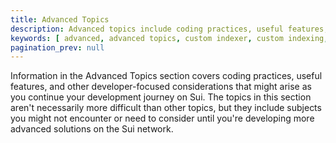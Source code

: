 ```yaml
---
title: Advanced Topics
description: Advanced topics include coding practices, useful features, and other developer-focused considerations that might arise as you continue your development journey on Sui.
keywords: [ advanced, advanced topics, custom indexer, custom indexing, graphql, using graphql, migrating to graphql ]
pagination_prev: null
---
```


Information in the Advanced Topics section covers coding practices, useful features, and other developer-focused considerations that might arise as you continue your development journey on Sui. The topics in this section aren't necessarily more difficult than other topics, but they include subjects you might not encounter or need to consider until you're developing more advanced solutions on the Sui network.

<div className="card-container">
<Card title="Migrating to Move 2024" href="/guides/developer/advanced/move-2024-migration"/>
<Card title="Custom Indexer" href="/guides/developer/advanced/custom-indexer"/>
<Card title="On-Chain Randomness" href="/guides/developer/advanced/randomness-onchain"/>
<Card title="Querying Sui RPC with GraphQL" href="/guides/developer/advanced/graphql-rpc"/>
<Card title="Object-Based Local Fee Markets" href="/guides/developer/advanced/local-fee-markets"/>
</div>
